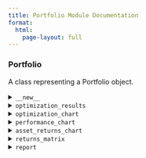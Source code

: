 ```yaml
---
title: Portfolio Module Documentation
format:
  html:
    page-layout: full
---
```


### Portfolio

A class representing a Portfolio object.


<details>
<summary>`__new__`</summary>

Create a new Portfolio object.

**Parameters:**

- `ticker_symbols` (List[str]): List of ticker symbols in the portfolio.
- `benchmark_symbol` (str): The ticker symbol of the benchmark.
- `start_date` (str): The start date for historical data.
- `end_date` (str): The end date for historical data.
- `interval` (str): The interval for historical data.
- `confidence_level` (float): The confidence level for risk calculations.
- `risk_free_rate` (float): The risk-free rate for calculations.
- `objective_function` (Optional[str]): The objective function for optimization:
  - `max_sharpe`: Maximize return per unit of risk.
  - `min_vol`: Minimize overall volatility.
  - `max_return`: Maximize expected return.
  - `min_var`: Minimize Value-at-Risk (VaR).
  - `min_cvar`: Minimize Conditional Value-at-Risk (CVaR).
  - `min_drawdown`: Minimize maximum portfolio drawdown.
- `asset_constraints` (Optional[List[Tuple[float, float]]]): List of tuples with the lower and upper bounds for the ticker weights.
- `categorical_constraints` (Optional[List[Tuple[str, List[str], List[Tuple[str, float, float]]]]]): Category-based constraints.
  Each tuple has the form:
  - `category_name` (str): Name of the constraint group (e.g., `"AssetClass"`).
  - `category_per_symbol` (List[str]): Assigns each ticker to a category, in the same order as `ticker_symbols`.
  - `weight_per_category` (List[Tuple[str, float, float]]): Tuples of `(category_label, min_weight, max_weight)` specifying bounds for each category.
- `weights` (Optional[List[float]]): Weights for the assets in the portfolio. If provided, it will override the optimization process.

**Returns:**

- `Portfolio`: A Portfolio object.

**Example:**

```python
from finalytics import Portfolio

portfolio = Portfolio(
    ticker_symbols=["AAPL", "GOOG", "MSFT", "NVDA", "BTC-USD"],
    benchmark_symbol="^GSPC",
    start_date="2020-01-01",
    end_date="2024-01-01",
    interval="1d",
    confidence_level=0.95,
    risk_free_rate=0.02,
    objective_function="max_sharpe",
    asset_constraints=[(0, 1), (0, 1), (0, 1), (0, 1), (0, 1)],
    categorical_constraints=[
        (
            "AssetClass",
            ["EQUITY", "EQUITY", "EQUITY", "EQUITY", "CRYPTO"],
            [("EQUITY", 0.0, 0.8), ("CRYPTO", 0.0, 0.2)]
        )
    ]
)
```
</details>


<details>
<summary>`optimization_results`</summary>

Get the optimization results for the portfolio.

**Returns:**

- `dict`: Dictionary containing the portfolio optimization results.

**Example:**

```python
optimization_results = portfolio.optimization_results()
print(optimization_results)
```
</details>


<details>
<summary>`optimization_chart`</summary>

Display the efficient frontier and allocation chart for the portfolio.

**Parameters:**

- `height` (Optional[int]): Optional height of the plot in pixels, defaults to None.
- `width` (Optional[int]): Optional width of the plot in pixels, defaults to None.

**Returns:**

- `Plot`: Plot object containing the portfolio optimization chart.

**Example:**

```python
optimization_chart = portfolio.optimization_chart()
optimization_chart.show()
```
</details>


<details>
<summary>`performance_chart`</summary>

Display the performance chart for the portfolio.

**Parameters:**

- `height` (Optional[int]): Optional height of the plot in pixels, defaults to None.
- `width` (Optional[int]): Optional width of the plot in pixels, defaults to None.

**Returns:**

- `Plot`: Plot object containing the performance chart.

**Example:**

```python
performance_chart = portfolio.performance_chart()
performance_chart.show()
```
</details>


<details>
<summary>`asset_returns_chart`</summary>

Display the individual asset returns chart for the portfolio.

**Parameters:**

- `height` (Optional[int]): Optional height of the plot in pixels, defaults to None.
- `width` (Optional[int]): Optional width of the plot in pixels, defaults to None.

**Returns:**

- `Plot`: Plot object containing the asset returns chart.

**Example:**

```python
asset_returns_chart = portfolio.asset_returns_chart()
asset_returns_chart.show()
```
</details>


<details>
<summary>`returns_matrix`</summary>

Display the returns correlation matrix for the portfolio.

**Parameters:**

- `height` (Optional[int]): Optional height of the plot in pixels, defaults to None.
- `width` (Optional[int]): Optional width of the plot in pixels, defaults to None.

**Returns:**

- `Plot`: Plot object containing the returns correlation matrix.

**Example:**

```python
returns_matrix = portfolio.returns_matrix()
returns_matrix.show()
```
</details>


<details>
<summary>`report`</summary>

Generate a report for the portfolio.

**Parameters:**

- `report_type` (Optional[str]): The type of report to generate. Options are "performance".
- display (Optional[str]): The display mode for the report. set to "notebook" for Jupyter Notebook display, defaults to "browser".

**Example:**

```python
portfolio.report("performance")
```
</details>
